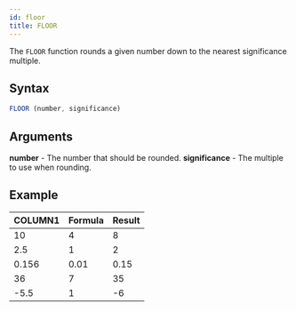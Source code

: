 ```yaml
---
id: floor 
title: FLOOR 
---
```


The `FLOOR` function rounds a given number down to the nearest significance multiple.

## Syntax

```javascript
FLOOR (number, significance)
```

## Arguments

**number** - The number that should be rounded.
**significance** - The multiple to use when rounding.

## Example

| COLUMN1 | Formula | Result |
|---------|---------|--------|
| 10      | 4       | 8      |
| 2.5     | 1       | 2      |
| 0.156   | 0.01    | 0.15   |
| 36      | 7       | 35     |
| -5.5    | 1       | -6     |